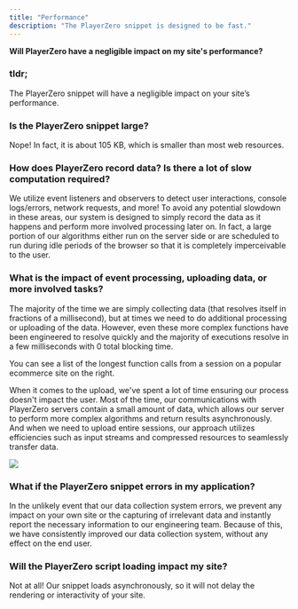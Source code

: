 ```yaml
---
title: "Performance"
description: "The PlayerZero snippet is designed to be fast."
---
```


**Will PlayerZero have a negligible impact on my site's performance?**

### tldr;

The PlayerZero snippet will have a negligible impact on your site’s performance.

### Is the PlayerZero snippet large?

Nope! In fact, it is about 105 KB, which is smaller than most web resources.

### How does PlayerZero record data? Is there a lot of slow computation required?

We utilize event listeners and observers to detect user interactions, console
logs/errors, network requests, and more! To avoid any potential slowdown in
these areas, our system is designed to simply record the data as it happens and
perform more involved processing later on. In fact, a large portion of our
algorithms either run on the server side or are scheduled to run during idle
periods of the browser so that it is completely imperceivable to the user.

### What is the impact of event processing, uploading data, or more involved tasks?

The majority of the time we are simply collecting data (that resolves itself in
fractions of a millisecond), but at times we need to do additional processing or
uploading of the data. However, even these more complex functions have been
engineered to resolve quickly and the majority of executions resolve in a few
milliseconds with 0 total blocking time.

You can see a list of the longest function calls from a session on a popular
ecommerce site on the right.

When it comes to the upload, we've spent a lot of time ensuring our process
doesn't impact the user. Most of the time, our communications with PlayerZero
servers contain a small amount of data, which allows our server to perform more
complex algorithms and return results asynchronously. And when we need to upload
entire sessions, our approach utilizes efficiencies such as input streams and
compressed resources to seamlessly transfer data.

![](/images/Screen_Shot_2022-10-19_at_4.34.44_PM.png)

### What if the PlayerZero snippet errors in my application?

In the unlikely event that our data collection system errors, we prevent any
impact on your own site or the capturing of irrelevant data and instantly report
the necessary information to our engineering team. Because of this, we have
consistently improved our data collection system, without any effect on the end
user.

### Will the PlayerZero script loading impact my site?

Not at all! Our snippet loads asynchronously, so it will not delay the rendering
or interactivity of your site.

